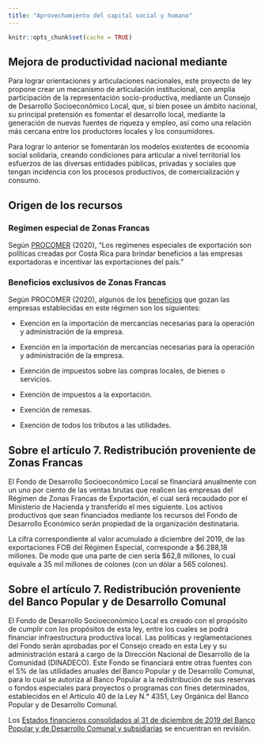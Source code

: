 ```yaml
---
title: "Aprovechamiento del capital social y humano"
---
```


```r
knitr::opts_chunk$set(cache = TRUE)
```


## Mejora de productividad nacional mediante 

Para lograr orientaciones y articulaciones nacionales, este proyecto de ley propone crear un mecanismo de
articulación institucional, con amplia participación de la representación socio-productiva, mediante un Consejo de Desarrollo Socioeconómico Local, que, si bien
posee un ámbito nacional, su principal pretensión es fomentar el desarrollo local,
mediante la generación de nuevas fuentes de riqueza y empleo, así como una
relación más cercana entre los productores locales y los consumidores.

Para lograr lo anterior se fomentarán los modelos existentes de economía
social solidaria, creando condiciones para articular a nivel territorial los esfuerzos de
las diversas entidades públicas, privadas y sociales que tengan incidencia con los
procesos productivos, de comercialización y consumo.


## Origen de los recursos 


### Regimen especial de Zonas Francas

Según [PROCOMER](https://procomer.com/es/regimenes-especiales-exportacion) (2020), "Los regímenes especiales de exportación son políticas creadas por Costa Rica para brindar beneficios a las empresas exportadoras e incentivar las exportaciones del país."

### Beneficios exclusivos de Zonas Francas 

Según PROCOMER (2020), algunos de los [beneficios](https://procomer.com/es/soy/zonasfrancas#2) que gozan las empresas establecidas en este régimen son los siguientes:

+ Exención en la importación de mercancías necesarias para la operación y administración de la empresa.

+ Exención en la importación de mercancías necesarias para la operación y administración de la empresa.

+ Exención de impuestos sobre las compras locales, de bienes o servicios.

+ Exención de impuestos a la exportación.

+ Exención de remesas.

+ Exención de todos los tributos a las utilidades.

## Sobre el artículo 7. Redistribución proveniente de Zonas Francas

El Fondo de Desarrollo Socioeconómico Local se financiará
anualmente con un uno por ciento de las ventas brutas que realicen las empresas
del Régimen de Zonas Francas de Exportación, el cual será recaudado por el
Ministerio de Hacienda y transferido el mes siguiente. Los activos productivos que
sean financiados mediante los recursos del Fondo de Desarrollo Económico serán
propiedad de la organización destinataria.

La cifra correspondiente al valor acumulado a diciembre del 2019, de las exportaciones FOB del Régimen Especial, corresponde a \$6.288,18 millones. De modo que una parte de cien sería \$62,8 millones, lo cual equivale a 35 mil millones de colones (con un dólar a 565 colones).

## Sobre el artículo 7. Redistribución proveniente del Banco Popular y de Desarrollo Comunal

El Fondo de Desarrollo Socioeconómico Local es creado con el propósito de
cumplir con los propósitos de esta ley, entre los cuales se podrá financiar
infraestructura productiva local. Las políticas y reglamentaciones del Fondo serán
aprobadas por el Consejo creado en esta Ley y su administración estará a cargo de
la Dirección Nacional de Desarrollo de la Comunidad (DINADECO). Este Fondo se
financiará entre otras fuentes con el 5% de las utilidades anuales del Banco Popular
y de Desarrollo Comunal, para lo cual se autoriza al Banco Popular a la
redistribución de sus reservas o fondos especiales para proyectos o programas con
fines determinados, establecidos en el Artículo 40 de la Ley N.° 4351, Ley Orgánica
del Banco Popular y de Desarrollo Comunal.

Los [Estados financieros consolidados al 31 de diciembre de 2019 del Banco Popular y de Desarrollo Comunal y subsidiarias](https://www.bancopopular.fi.cr/Nosotros/Informes/Informes%20Financieros/Informes%202019/Estados_Financieros_Auditados_Consolidados_al_31_de_diciembre_del_2019.pdf) se encuentran en revisión.
